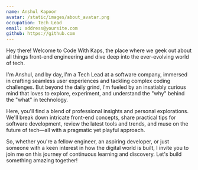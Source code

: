 ```yaml
---
name: Anshul Kapoor
avatar: /static/images/about_avatar.png
occupation: Tech Lead
email: address@yoursite.com
github: https://github.com
---
```


Hey there! Welcome to Code With Kaps, the place where we geek out about all things front-end engineering and dive deep into the ever-evolving world of tech.

I'm Anshul, and by day, I'm a Tech Lead at a software company, immersed in crafting seamless user experiences and tackling complex coding challenges. But beyond the daily grind, I'm fueled by an insatiably curious mind that loves to explore, experiment, and understand the "why" behind the "what" in technology.

Here, you'll find a blend of professional insights and personal explorations. We'll break down intricate front-end concepts, share practical tips for software development, review the latest tools and trends, and muse on the future of tech—all with a pragmatic yet playful approach.

So, whether you're a fellow engineer, an aspiring developer, or just someone with a keen interest in how the digital world is built, I invite you to join me on this journey of continuous learning and discovery. Let's build something amazing together!
